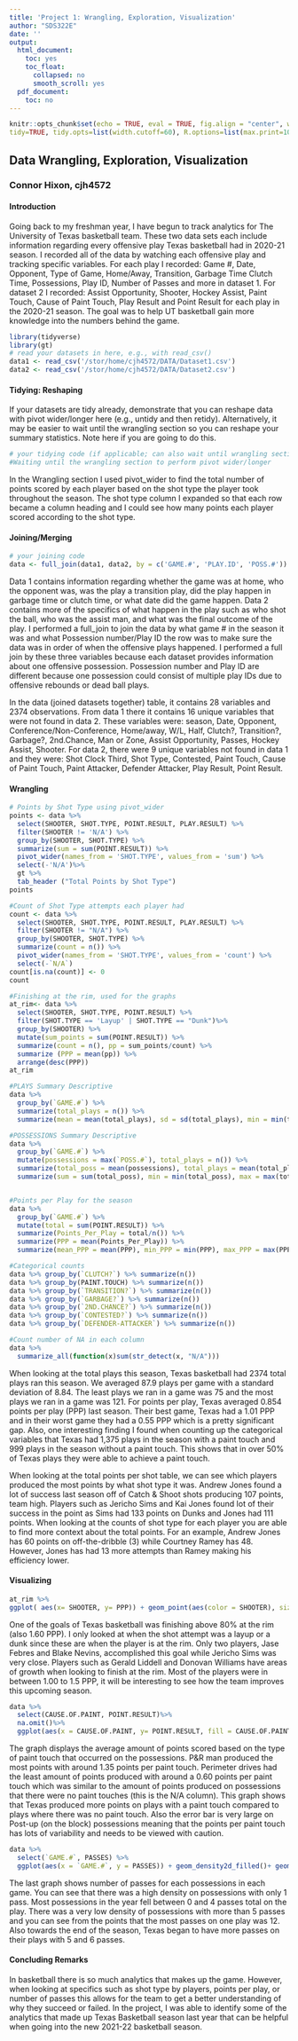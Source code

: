 ```yaml
---
title: 'Project 1: Wrangling, Exploration, Visualization'
author: "SDS322E"
date: ''
output:
  html_document:
    toc: yes
    toc_float:
      collapsed: no
      smooth_scroll: yes
  pdf_document:
    toc: no
---
```


```r
knitr::opts_chunk$set(echo = TRUE, eval = TRUE, fig.align = "center", warning = F, message = F,
tidy=TRUE, tidy.opts=list(width.cutoff=60), R.options=list(max.print=100))
```

## Data Wrangling, Exploration, Visualization

### Connor Hixon, cjh4572

#### Introduction 

Going back to my freshman year, I have begun to track analytics for The University of Texas basketball team. These two data sets each include information regarding every offensive play Texas basketball had in 2020-21 season. I recorded all of the data by watching each offensive play and tracking specific variables. For each play I recorded:  Game #, Date, Opponent, Type of Game, Home/Away, Transition, Garbage Time Clutch Time, Possessions, Play ID, Number of Passes and more in dataset 1. For dataset 2 I recorded:  Assist Opportunity, Shooter, Hockey Assist, Paint Touch, Cause of Paint Touch, Play Result and Point Result for each play in the 2020-21 season. The goal was to help UT basketball gain more knowledge into the numbers behind the game.

```R
library(tidyverse)
library(gt)
# read your datasets in here, e.g., with read_csv()
data1 <- read_csv('/stor/home/cjh4572/DATA/Dataset1.csv')
data2 <- read_csv('/stor/home/cjh4572/DATA/Dataset2.csv')


```

#### Tidying: Reshaping

If your datasets are tidy already, demonstrate that you can reshape data with pivot wider/longer here (e.g., untidy and then retidy). Alternatively, it may be easier to wait until the wrangling section so you can reshape your summary statistics. Note here if you are going to do this.

```R
# your tidying code (if applicable; can also wait until wrangling section)
#Waiting until the wrangling section to perform pivot wider/longer
```

In the Wrangling section I used pivot_wider to find the total number of points scored by each player based on the shot type the player took throughout the season. The shot type column I expanded so that each row became a column heading and I could see how many points each player scored according to the shot type. 
    
#### Joining/Merging

```R
# your joining code
data <- full_join(data1, data2, by = c('GAME.#', 'PLAY.ID', 'POSS.#'))
```

Data 1 contains information regarding whether the game was at home, who the opponent was, was the play a transition play, did the play happen in garbage time or clutch time, or what date did the game happen. Data 2 contains more of the specifics of what happen in the play such as who shot the ball, who was the assist man, and what was the final outcome of the play. I performed a full_join to join the data by what game # in the season it was and what Possession number/Play ID the row was to make sure the data was in order of when the offensive plays happened. I performed a full join by these three variables because each dataset provides information about one offensive possession. Possession number and Play ID are different because one possession could consist of multiple play IDs due to offensive rebounds or dead ball plays. 

In the data (joined datasets together) table, it contains 28 variables and 2374 observations. From data 1 there it contains 16 unique variables that were not found in data 2. These variables were:  season, Date, Opponent, Conference/Non-Conference, Home/away, W/L, Half, Clutch?, Transition?, Garbage?, 2nd.Chance, Man or Zone, Assist Opportunity, Passes, Hockey Assist, Shooter.  For data 2, there were 9 unique variables not found in data 1 and they were:  Shot Clock Third, Shot Type, Contested, Paint Touch, Cause of Paint Touch, Paint Attacker, Defender Attacker, Play Result, Point Result. 

####  Wrangling

```R
# Points by Shot Type using pivot_wider
points <- data %>%
  select(SHOOTER, SHOT.TYPE, POINT.RESULT, PLAY.RESULT) %>%
  filter(SHOOTER != 'N/A') %>%
  group_by(SHOOTER, SHOT.TYPE) %>%
  summarize(sum = sum(POINT.RESULT)) %>%
  pivot_wider(names_from = 'SHOT.TYPE', values_from = 'sum') %>%
  select(-'N/A')%>%
  gt %>%
  tab_header ("Total Points by Shot Type")
points
```

```r
#Count of Shot Type attempts each player had 
count <- data %>%
  select(SHOOTER, SHOT.TYPE, POINT.RESULT, PLAY.RESULT) %>%
  filter(SHOOTER != "N/A") %>%
  group_by(SHOOTER, SHOT.TYPE) %>%
  summarize(count = n()) %>%
  pivot_wider(names_from = 'SHOT.TYPE', values_from = 'count') %>%
  select(-`N/A`)
count[is.na(count)] <- 0
count
```

```r
#Finishing at the rim, used for the graphs
at_rim<- data %>%
  select(SHOOTER, SHOT.TYPE, POINT.RESULT) %>%
  filter(SHOT.TYPE == 'Layup' | SHOT.TYPE == "Dunk")%>%
  group_by(SHOOTER) %>%
  mutate(sum_points = sum(POINT.RESULT)) %>%
  summarize(count = n(), pp = sum_points/count) %>%
  summarize (PPP = mean(pp)) %>%
  arrange(desc(PPP))
at_rim

```

```r
#PLAYS Summary Descriptive 
data %>%
  group_by(`GAME.#`) %>%
  summarize(total_plays = n()) %>%
  summarize(mean = mean(total_plays), sd = sd(total_plays), min = min(total_plays), max = max(total_plays), total = sum(total_plays))

#POSSESSIONS Summary Descriptive 
data %>% 
  group_by(`GAME.#`) %>%
  mutate(possessions = max(`POSS.#`), total_plays = n()) %>%
  summarize(total_poss = mean(possessions), total_plays = mean(total_plays)) %>%
  summarize(sum = sum(total_poss), min = min(total_poss), max = max(total_poss), median = median(total_poss), cor(total_poss, total_plays))


#Points per Play for the season
data %>%
  group_by(`GAME.#`) %>%
  mutate(total = sum(POINT.RESULT)) %>%
  summarize(Points_Per_Play = total/n()) %>%
  summarize(PPP = mean(Points_Per_Play)) %>%
  summarize(mean_PPP = mean(PPP), min_PPP = min(PPP), max_PPP = max(PPP), sd_PPP = sd(PPP), quantile(PPP, 0.75))
```

```r
#Categorical counts
data %>% group_by(`CLUTCH?`) %>% summarize(n())
data %>% group_by(PAINT.TOUCH) %>% summarize(n())
data %>% group_by(`TRANSITION?`) %>% summarize(n())
data %>% group_by(`GARBAGE?`) %>% summarize(n())
data %>% group_by(`2ND.CHANCE?`) %>% summarize(n())
data %>% group_by(`CONTESTED?`) %>% summarize(n()) 
data %>% group_by(`DEFENDER-ATTACKER`) %>% summarize(n())

#Count number of NA in each column
data %>%
  summarize_all(function(x)sum(str_detect(x, "N/A")))

```

When looking at the total plays this season, Texas basketball had 2374 total plays ran this season. We averaged 87.9 plays per game with a standard deviation of 8.84. The least plays we ran in a game was 75 and the most plays we ran in a game was 121. For points per play, Texas averaged 0.854 points per play (PPP) last season. Their best game, Texas had a 1.01 PPP and in their worst game they had a 0.55 PPP which is a pretty significant gap. Also, one interesting finding I found when counting up the categorical variables that Texas had 1,375 plays in the season with a paint touch and 999 plays in the season without a paint touch. This shows that in over 50% of Texas plays they were able to achieve a paint touch.

When looking at the total points per shot table, we can see which players produced the most points by what shot type it was. Andrew Jones found a lot of success last season off of Catch & Shoot shots producing 107 points, team high. Players such as Jericho Sims and Kai Jones found lot of their success in the point as Sims had 133 points on Dunks and Jones had 111 points. When looking at the counts of shot type for each player you are able to find more context about the total points. For an example, Andrew Jones has 60 points on off-the-dribble (3) while Courtney Ramey has 48. However, Jones has had 13 more attempts than Ramey making his efficiency lower.


#### Visualizing

```R
at_rim %>%
ggplot( aes(x= SHOOTER, y= PPP)) + geom_point(aes(color = SHOOTER), size = 4) + xlab('Shooter') + ylab('Points Per Possessions')  + geom_hline(yintercept = 1.60, color = '#BF5700') + theme_minimal()+ theme(axis.text.x = element_blank()) + labs(title = "FINISHING AT THE RIM", subtitle = 'Layups and Dunks', color = 'Player') + scale_y_continuous(breaks = seq(0.80, 2.00, .10))
```

One of the goals of Texas basketball was finishing above 80% at the rim (also 1.60 PPP). I only looked at when the shot attempt was a layup or a dunk since these are when the player is at the rim.  Only two players, Jase Febres and Blake Nevins, accomplished this goal while Jericho Sims was very close. Players such as Gerald Liddell and Donovan Williams have areas of growth when looking to finish at the rim. Most of the players were in between 1.00 to 1.5 PPP, it will be interesting to see how the team improves this upcoming season. 

```R
data %>%
  select(CAUSE.OF.PAINT, POINT.RESULT)%>%
  na.omit()%>%
  ggplot(aes(x = CAUSE.OF.PAINT, y= POINT.RESULT, fill = CAUSE.OF.PAINT)) + geom_bar(stat = 'summary') + geom_errorbar(stat = "summary", fun.data = mean_se, width = 0.25) + theme_dark()+ theme(axis.text.x = element_blank()) + scale_fill_brewer() + labs(title = " Points Per Paint Touch", subtitle = 'Average Points Based on Type of Paint Touch',  x = 'Type of Paint Touch', y = 'Average Points Per Paint Touhch', fill = 'Type of Paint Touch') + scale_y_continuous(breaks = seq(0, 1.75, 0.25))
```

The graph displays the average amount of points scored based on the type of paint touch that occurred on the possessions. P&R man produced the most points with around 1.35 points per paint touch. Perimeter drives had the least amount of points produced with around a 0.60 points per paint touch which was similar to the amount of points produced on possessions that there were no paint touches (this is the N/A column). This graph shows that Texas produced more points on plays with a paint touch compared to plays where there was no paint touch. Also the error bar is very large on Post-up (on the block) possessions meaning that the points per paint touch has lots of variability and needs to be viewed with caution. 

```R
data %>%
  select(`GAME.#`, PASSES) %>%
  ggplot(aes(x = `GAME.#`, y = PASSES)) + geom_density2d_filled()+ geom_point(size = .01) + geom_jitter(size = 0.1) + scale_y_continuous(breaks = seq(1, 12, 1)) + theme_dark() + labs(title = 'Passing By Game', x = "Game Number", y = "Number of Passes", subtitle = 'Number of passes per. play in each game')
```

The last graph shows number of passes for each possessions in each game. You can see that there was a high density on possessions with only 1 pass. Most possessions in the year fell between 0 and 4 passes total on the play. There was a very low density of possessions with more than 5 passes and you can see from the points that the most passes on one play was 12. Also towards the end of the season, Texas began to have more passes on their plays with 5 and 6 passes.

#### Concluding Remarks

In basketball there is so much analytics that makes up the game. However, when looking at specifics such as shot type by players, points per play, or number of passes this allows for the team to get a better understanding of why they succeed or failed. In the project, I was able to identify some of the analytics that made up Texas Basketball season last year that can be helpful when going into the new 2021-22 basketball season. 

